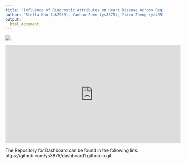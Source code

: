 ```yaml
---
title: "Influence of Diagnostic Attributes on Heart Disease Across Regions"
author: "Stella Koo (bk2959), Yanhao Shen (ys3875), Yixin Zheng (yz4993), Thomas Tang (tt3022), Yonghao YU (yy3564)"
output:
  html_document
---
```


![](cvd.PNG)


<iframe width="560" height="315" src="https://www.youtube.com/embed/6p1_L_elU_g" title="YouTube video" frameborder="0" allow="accelerometer; autoplay; clipboard-write; encrypted-media; gyroscope; picture-in-picture; web-share" allowfullscreen></iframe>

The Repository for Dashboard can be found in the following link: https://github.com/ys3875/dashboard1.github.io.git
